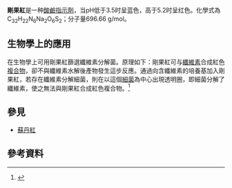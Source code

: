 {{refimprove|time=2019-10-09T18:06:37+00:00}}
{{chembox
| Watchedfields = changed
| verifiedrevid = 470446279
|ImageFile=Congo-red-2D-skeletal.png
|ImageSize=
|IUPACName=disodium 4-amino-3-[4-[4-(1-amino-4-sulfonato-naphthalen-2-yl)diazenylphenyl]phenyl]diazenyl-naphthalene-1-sulfonate
|OtherNames=
|Section1= {{Chembox Identifiers
|  ChemSpiderID_Ref = {{chemspidercite|correct|chemspider}}
| ChemSpiderID = 10838
| ChEMBL_Ref = {{ebicite|correct|EBI}}
| ChEMBL = 429694
| UNII_Ref = {{fdacite|correct|FDA}}
| UNII = 3U05FHG59S
| InChI = 1/C32H24N6O6S2.2Na/c33-31-25-7-3-1-5-23(25)29(45(39,40)41)17-27(31)37-35-21-13-9-19(10-14-21)20-11-15-22(16-12-20)36-38-28-18-30(46(42,43)44)24-6-2-4-8-26(24)32(28)34;;/h1-18H,33-34H2,(H,39,40,41)(H,42,43,44);;/q;2*+1/p-2/b37-35+,38-36+;;
| InChIKey = IQFVPQOLBLOTPF-COCKEIKOBB
| StdInChI_Ref = {{stdinchicite|correct|chemspider}}
| StdInChI = 1S/C32H24N6O6S2.2Na/c33-31-25-7-3-1-5-23(25)29(45(39,40)41)17-27(31)37-35-21-13-9-19(10-14-21)20-11-15-22(16-12-20)36-38-28-18-30(46(42,43)44)24-6-2-4-8-26(24)32(28)34;;/h1-18H,33-34H2,(H,39,40,41)(H,42,43,44);;/q;2*+1/p-2/b37-35+,38-36+;;
| StdInChIKey_Ref = {{stdinchicite|correct|chemspider}}
| StdInChIKey = IQFVPQOLBLOTPF-HKXUKFGYSA-L
| CASNo_Ref = {{cascite|correct|CAS}}
| CASNo=573-58-0
|  PubChem=11313
|  SMILES = [Na+].[Na+].[O-]S(=O)(=O)c5cc(/N=N/c1ccc(cc1)c4ccc(/N=N/c3cc(c2ccccc2c3N)S([O-])(=O)=O)cc4)c(N)c6c5cccc6
|  MeSHName=Congo+red
  }}
|Section2= {{Chembox Properties
|  Formula=C<sub>32</sub>H<sub>22</sub>N<sub>6</sub>Na<sub>2</sub>O<sub>6</sub>S<sub>2</sub>
|  MolarMass=696.665
|  Appearance=
|  Density=
|  MeltingPt=
|  BoilingPt=
|  Solubility=
  }}
|Section3= {{Chembox Hazards
|  MainHazards=
|  FlashPt=
|  Autoignition=
  }}
}}
'''剛果紅'''是一种[[酸鹼指示劑|酸鹼指示劑]]，当pH低于3.5时呈蓝色，高于5.2时呈红色。化學式為C<sub>32</sub>H<sub>22</sub>N<sub>6</sub>Na<sub>2</sub>O<sub>6</sub>S<sub>2</sub>；分子量696.66 g/mol。

{{pH指示劑模板|indicator_name=剛果紅|low_pH=3.5|high_pH=5.2|low_pH_color=blue|high_pH_color=red}}

== 生物學上的應用 ==
在生物學上可用剛果紅篩選纖維素分解菌。原理如下：剛果紅可与[[纖維素|纖維素]]合成紅色[[複合物|複合物]]，卻不與纖維素水解後產物發生這步反應。通過向含纖維素的培養基加入剛果紅，若存在纖維素分解細菌，則在以這個[[細菌|細菌]]為中心出現透明圈，即細菌分解了纖維素，使之無法與剛果紅合成紅色複合物。<ref>{{cite book |title=普通高中課程標準實驗教科書 生物 選修1生物技術實踐 |publisher=人民教育 |location=中國大陸 |language=zh-hans |isbn=7-107-17743-5 |chapter=專題2 微生物的培養與應用 課題3 分解纖維素的微生物的分離 }} </ref>

== 參見 ==
*[[蘇丹紅|蘇丹紅]]

== 參考資料 ==
<references/>
{{Organic-compound-stub}}

{{生物染色劑}}